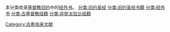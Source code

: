 本分类收录[[基督教|基督教]][[旧约|旧约]]中的[[经外书|经外书]]。
[[分类:旧约圣经|分类:旧约圣经]]
[[分类:旧约圣经书籍|分类:旧约圣经书籍]]
[[分类:经外书|分类:经外书]]
[[分类:古基督教经籍|分类:古基督教经籍]]
[[分类:非犹太拉比经籍|分类:非犹太拉比经籍]]
[[Category:古希伯来文献|Category:古希伯来文献]]